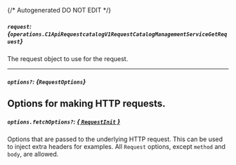 {/* Autogenerated DO NOT EDIT  */}

##### `request`: *{`operations.C1ApiRequestcatalogV1RequestCatalogManagementServiceGetRequest`}*
The request object to use for the request.

<Collapsible openLabel={Labels.showProperties} closeLabel={Labels.hideProperties}>
  <C1ApiRequestcatalogV1RequestCatalogManagementServiceGetRequest />
</Collapsible>

---
##### `options?`: *{`RequestOptions`}*
Options for making HTTP requests.
---
##### `options.fetchOptions?`: [*{ `RequestInit` }*](https://developer.mozilla.org/en-US/docs/Web/API/Request/Request#options)
Options that are passed to the underlying HTTP request. This can be used to inject extra headers for examples. All `Request` options, except `method` and `body`, are allowed.

